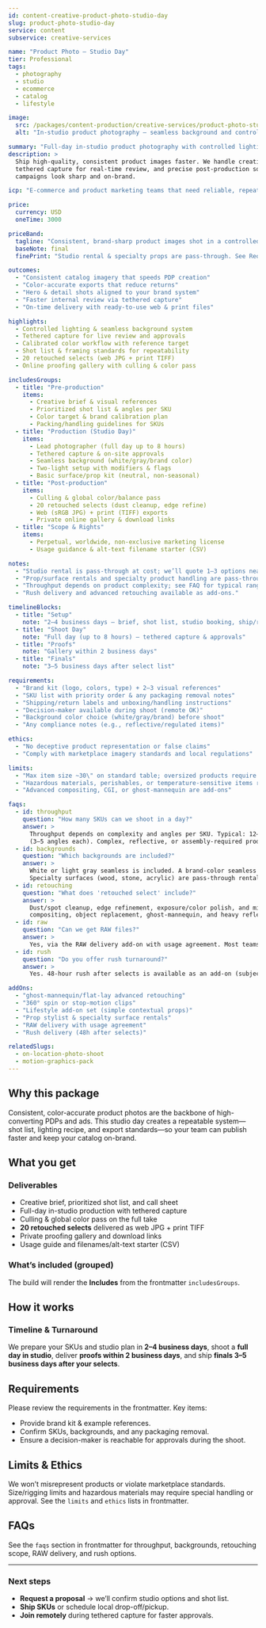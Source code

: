 ```yaml
---
id: content-creative-product-photo-studio-day
slug: product-photo-studio-day
service: content
subservice: creative-services

name: "Product Photo — Studio Day"
tier: Professional
tags:
  - photography
  - studio
  - ecommerce
  - catalog
  - lifestyle

image:
  src: /packages/content-production/creative-services/product-photo-studio-day.png
  alt: "In-studio product photography — seamless background and controlled lighting"

summary: "Full-day in-studio product photography with controlled lighting, consistent angles, and retouched exports for e-commerce and marketing."
description: >
  Ship high-quality, consistent product images faster. We handle creative prep, controlled studio lighting,
  tethered capture for real-time review, and precise post-production so your PDPs, marketplaces, and
  campaigns look sharp and on-brand.

icp: "E-commerce and product marketing teams that need reliable, repeatable catalog and hero shots at studio quality."

price:
  currency: USD
  oneTime: 3000

priceBand:
  tagline: "Consistent, brand-sharp product images shot in a controlled studio."
  baseNote: final
  finePrint: "Studio rental & specialty props are pass-through. See Requirements & Limits."

outcomes:
  - "Consistent catalog imagery that speeds PDP creation"
  - "Color-accurate exports that reduce returns"
  - "Hero & detail shots aligned to your brand system"
  - "Faster internal review via tethered capture"
  - "On-time delivery with ready-to-use web & print files"

highlights:
  - Controlled lighting & seamless background system
  - Tethered capture for live review and approvals
  - Calibrated color workflow with reference target
  - Shot list & framing standards for repeatability
  - 20 retouched selects (web JPG + print TIFF)
  - Online proofing gallery with culling & color pass

includesGroups:
  - title: "Pre-production"
    items:
      - Creative brief & visual references
      - Prioritized shot list & angles per SKU
      - Color target & brand calibration plan
      - Packing/handling guidelines for SKUs
  - title: "Production (Studio Day)"
    items:
      - Lead photographer (full day up to 8 hours)
      - Tethered capture & on-site approvals
      - Seamless background (white/gray/brand color)
      - Two-light setup with modifiers & flags
      - Basic surface/prop kit (neutral, non-seasonal)
  - title: "Post-production"
    items:
      - Culling & global color/balance pass
      - 20 retouched selects (dust cleanup, edge refine)
      - Web (sRGB JPG) + print (TIFF) exports
      - Private online gallery & download links
  - title: "Scope & Rights"
    items:
      - Perpetual, worldwide, non-exclusive marketing license
      - Usage guidance & alt-text filename starter (CSV)

notes:
  - "Studio rental is pass-through at cost; we’ll quote 1–3 options near you."
  - "Prop/surface rentals and specialty product handling are pass-through."
  - "Throughput depends on product complexity; see FAQ for typical ranges."
  - "Rush delivery and advanced retouching available as add-ons."

timelineBlocks:
  - title: "Setup"
    note: "2–4 business days — brief, shot list, studio booking, ship/receive SKUs"
  - title: "Shoot Day"
    note: "Full day (up to 8 hours) — tethered capture & approvals"
  - title: "Proofs"
    note: "Gallery within 2 business days"
  - title: "Finals"
    note: "3–5 business days after select list"

requirements:
  - "Brand kit (logo, colors, type) + 2–3 visual references"
  - "SKU list with priority order & any packaging removal notes"
  - "Shipping/return labels and unboxing/handling instructions"
  - "Decision-maker available during shoot (remote OK)"
  - "Background color choice (white/gray/brand) before shoot"
  - "Any compliance notes (e.g., reflective/regulated items)"

ethics:
  - "No deceptive product representation or false claims"
  - "Comply with marketplace imagery standards and local regulations"

limits:
  - "Max item size ~30\" on standard table; oversized products require special rigging"
  - "Hazardous materials, perishables, or temperature-sensitive items require prior approval"
  - "Advanced compositing, CGI, or ghost-mannequin are add-ons"

faqs:
  - id: throughput
    question: "How many SKUs can we shoot in a day?"
    answer: >
      Throughput depends on complexity and angles per SKU. Typical: 12–20 SKUs/day for standard pack-shots
      (3–5 angles each). Complex, reflective, or assembly-required products reduce throughput.
  - id: backgrounds
    question: "Which backgrounds are included?"
    answer: >
      White or light gray seamless is included. A brand-color seamless can be added (most common Pantones stocked).
      Specialty surfaces (wood, stone, acrylic) are pass-through rentals.
  - id: retouching
    question: "What does 'retouched select' include?"
    answer: >
      Dust/spot cleanup, edge refinement, exposure/color polish, and minor perspective tweaks. Complex
      compositing, object replacement, ghost-mannequin, and heavy reflection control are add-ons.
  - id: raw
    question: "Can we get RAW files?"
    answer: >
      Yes, via the RAW delivery add-on with usage agreement. Most teams prefer curated, color-managed exports.
  - id: rush
    question: "Do you offer rush turnaround?"
    answer: >
      Yes. 48-hour rush after selects is available as an add-on (subject to calendar and SKU complexity).

addOns:
  - "ghost-mannequin/flat-lay advanced retouching"
  - "360° spin or stop-motion clips"
  - "Lifestyle add-on set (simple contextual props)"
  - "Prop stylist & specialty surface rentals"
  - "RAW delivery with usage agreement"
  - "Rush delivery (48h after selects)"

relatedSlugs:
  - on-location-photo-shoot
  - motion-graphics-pack
---
```


## Why this package

Consistent, color-accurate product photos are the backbone of high-converting PDPs and ads.
This studio day creates a repeatable system—shot list, lighting recipe, and export standards—so
your team can publish faster and keep your catalog on-brand.

## What you get

### Deliverables
- Creative brief, prioritized shot list, and call sheet  
- Full-day in-studio production with tethered capture  
- Culling & global color pass on the full take  
- **20 retouched selects** delivered as web JPG + print TIFF  
- Private proofing gallery and download links  
- Usage guide and filenames/alt-text starter (CSV)

### What’s included (grouped)
The build will render the **Includes** from the frontmatter `includesGroups`.

## How it works

### Timeline & Turnaround
We prepare your SKUs and studio plan in **2–4 business days**, shoot a **full day in studio**, deliver
**proofs within 2 business days**, and ship **finals 3–5 business days after your selects**.

## Requirements

Please review the requirements in the frontmatter. Key items:
- Provide brand kit & example references.
- Confirm SKUs, backgrounds, and any packaging removal.
- Ensure a decision-maker is reachable for approvals during the shoot.

## Limits & Ethics

We won’t misrepresent products or violate marketplace standards. Size/rigging limits and hazardous materials
may require special handling or approval. See the `limits` and `ethics` lists in frontmatter.

## FAQs

See the `faqs` section in frontmatter for throughput, backgrounds, retouching scope, RAW delivery, and rush options.

---

### Next steps

- **Request a proposal** → we’ll confirm studio options and shot list.
- **Ship SKUs** or schedule local drop-off/pickup.
- **Join remotely** during tethered capture for faster approvals.
